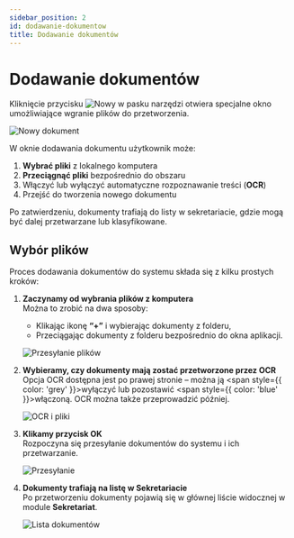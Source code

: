 ```yaml
---
sidebar_position: 2
id: dodawanie-dokumentow
title: Dodawanie dokumentów
---
```


# Dodawanie dokumentów

Kliknięcie przycisku ![Nowy](/img/nowy.png) w pasku narzędzi otwiera specjalne okno umożliwiające wgranie plików do przetworzenia.

![Nowy dokument](/img/nowy_dokument.png)

W oknie dodawania dokumentu użytkownik może:

1. **Wybrać pliki** z lokalnego komputera
2.  **Przeciągnąć pliki** bezpośrednio do obszaru
3. Włączyć lub wyłączyć automatyczne rozpoznawanie treści (**OCR**)
4. Przejść do tworzenia nowego dokumentu

Po zatwierdzeniu, dokumenty trafiają do listy w sekretariacie, gdzie mogą być dalej przetwarzane lub klasyfikowane.

## Wybór plików

Proces dodawania dokumentów do systemu składa się z kilku prostych kroków:

1. **Zaczynamy od wybrania plików z komputera**  
   Można to zrobić na dwa sposoby:  
   - Klikając ikonę **“+”** i wybierając dokumenty z folderu,  
   - Przeciągając dokumenty z folderu bezpośrednio do okna aplikacji.

   ![Przesyłanie plików](/img/przesylanie_dok.png)

2. **Wybieramy, czy dokumenty mają zostać przetworzone przez OCR**  
   Opcja OCR dostępna jest po prawej stronie – można ją <span style={{ color: 'grey' }}>wyłączyć</span> lub pozostawić <span style={{ color: 'blue' }}>włączoną</span>. OCR można także przeprowadzić później.

   ![OCR i pliki](/img/wybor_plikow_ocr.png)

3. **Klikamy przycisk OK**  
   Rozpoczyna się przesyłanie dokumentów do systemu i ich przetwarzanie.

   ![Przesyłanie](/img/ladowanie_dok.png)

4. **Dokumenty trafiają na listę w Sekretariacie**  
   Po przetworzeniu dokumenty pojawią się w głównej liście widocznej w module **Sekretariat**.

   ![Lista dokumentów](/img/sekretariat_lista.png)

